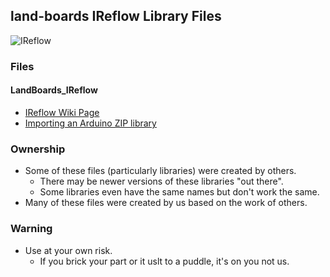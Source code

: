 == land-boards IReflow Library Files ==

<img src="http://land-boards.com/blwiki/images/5/50/IReflow-MyMenu-P1010248-640px.jpg" alt="IReflow" title="IReflow" />

=== Files ===

==== LandBoards_IReflow ====

* [http://land-boards.com/blwiki/index.php?title=IReflow IReflow Wiki Page]
* [https://www.arduino.cc/en/Guide/Libraries?setlang=en#importing-a-zip-library Importing an Arduino ZIP library]


=== Ownership ===

* Some of these files (particularly libraries) were created by others.
** There may be newer versions of these libraries "out there".
** Some libraries even have the same names but don't work the same.
* Many of these files were created by us based on the work of others.

=== Warning ===

* Use at your own risk.
** If you brick your part or it uslt to a puddle, it's on you not us.

